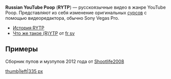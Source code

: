 '''Russian YouTube Poop''' ('''RYTP''') — русскоязычные видео в жанре YouTube Poop. Представляют из себя изменение оригинальных [http://ru.ruspoop.wikia.com/wiki/%D0%A2%D0%B5%D1%80%D0%BC%D0%B8%D0%BD%D1%8B сурсов] с помощью видеоредактора, обычно Sony Vegas Pro.

*[[История RYTP]]
*[https://www.youtube.com/watch?v=P2250CFWUto Что же такое (R)YTP] от [[fr sv]]
==Примеры==
Сборник пупов и музпупов 2012 года от [http://ru.ruspoop.wikia.com/wiki/Shootlife2008 Shootlife2008]

[[Файл:Сборник ПУПов|thumb|left|335 px]]